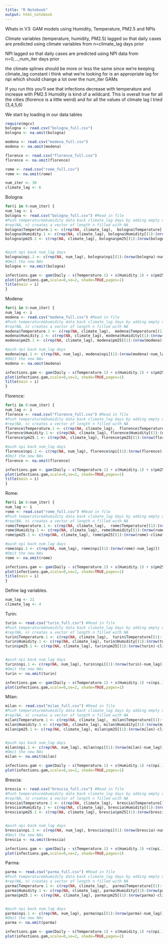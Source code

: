 ```yaml
---
title: "R Notebook"
output: html_notebook
---
```

Whats in V3:
GAM models using Humidity, Temperature, PM2.5 and NPIs

Climate variables (temperature, humidity, PM2.5) lagged so that daily cases are predicted using climate variables from n=climate_lag days prior

NPI lagged so that daily cases are predicted using NPI data from n=0,...,num_iter days prior

the climate splines should be more or less the same since we're keeping climate_lag constant
i think what we're looking for is an appropriate lag for npi which should change a lot over the num_iter GAMs

If you run this you'll see that infections decrease with temperature and increase with PM2.5
Humidity is kind of a wildcard. 
This is overall true for all the cities (florence is a little weird) and for all the values of climate lag I tried (3,4,5,6)


We start by loading in our data tables

```r
require(mgcv)
bologna <- read.csv("bologna_full.csv")
bologna <- na.omit(bologna)

modena <- read.csv("modena_full.csv")
modena <- na.omit(modena)

florence <- read.csv("florence_full.csv")
florence <- na.omit(florence)

rome <- read.csv("rome_full.csv")
rome <- na.omit(rome)

num_iter <- 30
climate_lag <- 6
```


Bologna:
```r
for(i in 0:num_iter) {
num_lag <- i
bologna <- read.csv("bologna_full.csv") #Read in file
#Push temperature&humidity data back climate_lag days by adding empty data in front
#rep(NA, n) creates a vector of length n filled with NA
bologna$Temperature.1 <- c(rep(NA, climate_lag),  bologna$Temperature[(1):(nrow(bologna)-climate_lag)]) 
bologna$Humidity.1 <- c(rep(NA, climate_lag), bologna$Humidity[(1):(nrow(bologna)-climate_lag)])
bologna$pm25.1 <- c(rep(NA, climate_lag), bologna$pm25[(1):(nrow(bologna)-climate_lag)])


#push npi back num_lag days
bologna$npi.1 <- c(rep(NA, num_lag), bologna$npi[(1):(nrow(bologna)-num_lag)])
#Omit the new NAs
bologna <- na.omit(bologna)

infections.gam <- gam(Daily ~ s(Temperature.1) + s(Humidity.1) + s(pm25.1) + s(npi.1, k=4), family=poisson(link="log"), data=bologna)
plot(infections.gam,scale=0,se=2, shade=TRUE,pages=1)
title(main = i)
}
```

Modena:
```r
for(i in 0:num_iter) {
num_lag <- i
modena <- read.csv("modena_full.csv") #Read in file
#Push temperature&humidity data back climate_lag days by adding empty data in front
#rep(NA, n) creates a vector of length n filled with NA
modena$Temperature.1 <- c(rep(NA, climate_lag),  modena$Temperature[(1):(nrow(modena)-climate_lag)]) 
modena$Humidity.1 <- c(rep(NA, climate_lag), modena$Humidity[(1):(nrow(modena)-climate_lag)])
modena$pm25.1 <- c(rep(NA, climate_lag), modena$pm25[(1):(nrow(modena)-climate_lag)])

#push npi back num_lag days
modena$npi.1 <- c(rep(NA, num_lag), modena$npi[(1):(nrow(modena)-num_lag)])
#Omit the new NAs
modena <- na.omit(modena)

infections.gam <- gam(Daily ~ s(Temperature.1) + s(Humidity.1) + s(pm25.1) + s(npi.1, k=4), family=poisson(link="log"), data=modena)
plot(infections.gam,scale=0,se=2, shade=TRUE,pages=1)
title(main = i)
}

```

Florence:
```r
for(i in 0:num_iter) {
num_lag <- i
florence <- read.csv("florence_full.csv") #Read in file
#Push temperature&humidity data back climate_lag days by adding empty data in front
#rep(NA, n) creates a vector of length n filled with NA
florence$Temperature.1 <- c(rep(NA, climate_lag),  florence$Temperature[(1):(nrow(florence)-climate_lag)]) 
florence$Humidity.1 <- c(rep(NA, climate_lag), florence$Humidity[(1):(nrow(florence)-climate_lag)])
florence$pm25.1 <- c(rep(NA, climate_lag), florence$pm25[(1):(nrow(florence)-climate_lag)])

#push npi back num_lag days
florence$npi.1 <- c(rep(NA, num_lag), florence$npi[(1):(nrow(florence)-num_lag)])
#Omit the new NAs
florence <- na.omit(florence)

infections.gam <- gam(Daily ~ s(Temperature.1) + s(Humidity.1) + s(pm25.1) + s(npi.1, k=4), family=poisson(link="log"), data=florence)
plot(infections.gam,scale=0,se=2, shade=TRUE,pages=1)
title(main = i)
}
```


Rome:
```r
for(i in 0:num_iter) {
num_lag <- i
rome <- read.csv("rome_full.csv") #Read in file
#Push temperature&humidity data back climate_lag days by adding empty data in front
#rep(NA, n) creates a vector of length n filled with NA
rome$Temperature.1 <- c(rep(NA, climate_lag),  rome$Temperature[(1):(nrow(rome)-climate_lag)]) 
rome$Humidity.1 <- c(rep(NA, climate_lag), rome$Humidity[(1):(nrow(rome)-climate_lag)])
rome$pm25.1 <- c(rep(NA, climate_lag), rome$pm25[(1):(nrow(rome)-climate_lag)])

#push npi back num_lag days
rome$npi.1 <- c(rep(NA, num_lag), rome$npi[(1):(nrow(rome)-num_lag)])
#Omit the new NAs
rome <- na.omit(rome)

infections.gam <- gam(Daily ~ s(Temperature.1) + s(Humidity.1) + s(pm25.1)+s(npi.1, k=4), family=poisson(link="log"), data=rome)
plot(infections.gam,scale=0,se=2, shade=TRUE,pages=1)
title(main = i)
}
```
Define lag variables. 
```r
num_lag <- 21
climate_lag <- 4
```

Turin:
```r
turin <- read.csv("turin_full.csv") #Read in file
#Push temperature&humidity data back climate_lag days by adding empty data in front
#rep(NA, n) creates a vector of length n filled with NA
turin$Temperature.1 <- c(rep(NA, climate_lag),  turin$Temperature[(1):(nrow(turin)-climate_lag)]) 
turin$Humidity.1 <- c(rep(NA, climate_lag), turin$Humidity[(1):(nrow(turin)-climate_lag)])
turin$pm25.1 <- c(rep(NA, climate_lag), turin$pm25[(1):(nrow(turin)-climate_lag)])


#push npi back num_lag days
turin$npi.1 <- c(rep(NA, num_lag), turin$npi[(1):(nrow(turin)-num_lag)])
#Omit the new NAs
turin <- na.omit(turin)

infections.gam <- gam(Daily ~ s(Temperature.1) + s(Humidity.1) +s(npi.1, k=4) + s(pm25.1), family=poisson(link="log"), data=turin)
plot(infections.gam,scale=0,se=2, shade=TRUE,pages=1)

```

Milan:
```r

milan <- read.csv("milan_full.csv") #Read in file
#Push temperature&humidity data back climate_lag days by adding empty data in front
#rep(NA, n) creates a vector of length n filled with NA
milan$Temperature.1 <- c(rep(NA, climate_lag),  milan$Temperature[(1):(nrow(milan)-climate_lag)]) 
milan$Humidity.1 <- c(rep(NA, climate_lag), milan$Humidity[(1):(nrow(milan)-climate_lag)])
milan$pm25.1 <- c(rep(NA, climate_lag), milan$pm25[(1):(nrow(milan)-climate_lag)])


#push npi back num_lag days
milan$npi.1 <- c(rep(NA, num_lag), milan$npi[(1):(nrow(milan)-num_lag)])
#Omit the new NAs
milan <- na.omit(milan)

infections.gam <- gam(Daily ~ s(Temperature.1) + s(Humidity.1) +s(npi.1, k=4) + s(pm25.1), family=poisson(link="log"), data=milan)
plot(infections.gam,scale=0,se=2, shade=TRUE,pages=1)
```

Brescia:
```r
brescia <- read.csv("brescia_full.csv") #Read in file
#Push temperature&humidity data back climate_lag days by adding empty data in front
#rep(NA, n) creates a vector of length n filled with NA
brescia$Temperature.1 <- c(rep(NA, climate_lag),  brescia$Temperature[(1):(nrow(brescia)-climate_lag)]) 
brescia$Humidity.1 <- c(rep(NA, climate_lag), brescia$Humidity[(1):(nrow(brescia)-climate_lag)])
brescia$pm25.1 <- c(rep(NA, climate_lag), brescia$pm25[(1):(nrow(brescia)-climate_lag)])


#push npi back num_lag days
brescia$npi.1 <- c(rep(NA, num_lag), brescia$npi[(1):(nrow(brescia)-num_lag)])
#Omit the new NAs
brescia <- na.omit(brescia)

infections.gam <- gam(Daily ~ s(Temperature.1) + s(Humidity.1) +s(npi.1, k=4) + s(pm25.1), family=poisson(link="log"), data=brescia)
plot(infections.gam,scale=0,se=2, shade=TRUE,pages=1)
```


Parma:
```r

parma <- read.csv("parma_full.csv") #Read in file
#Push temperature&humidity data back climate_lag days by adding empty data in front
#rep(NA, n) creates a vector of length n filled with NA
parma$Temperature.1 <- c(rep(NA, climate_lag),  parma$Temperature[(1):(nrow(parma)-climate_lag)]) 
parma$Humidity.1 <- c(rep(NA, climate_lag), parma$Humidity[(1):(nrow(parma)-climate_lag)])
parma$pm25.1 <- c(rep(NA, climate_lag), parma$pm25[(1):(nrow(parma)-climate_lag)])


#push npi back num_lag days
parma$npi.1 <- c(rep(NA, num_lag), parma$npi[(1):(nrow(parma)-num_lag)])
#Omit the new NAs
parma <- na.omit(parma)

infections.gam <- gam(Daily ~ s(Temperature.1) + s(Humidity.1) +s(npi.1, k=4) + s(pm25.1), family=poisson(link="log"), data=parma)
plot(infections.gam,scale=0,se=2, shade=TRUE,pages=1)

```
